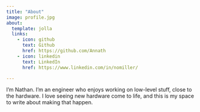 ```yaml
---
title: "About"
image: profile.jpg
about:
  template: jolla
  links:
    - icon: github
      text: Github
      href: https://github.com/Annath
    - icon: linkedin
      text: LinkedIn
      href: https://www.linkedin.com/in/nomiller/

---
```


I'm Nathan. I'm an engineer who enjoys working on low-level stuff, close to the
hardware. I love seeing new hardware come to life, and this is my space to write
about making that happen.
